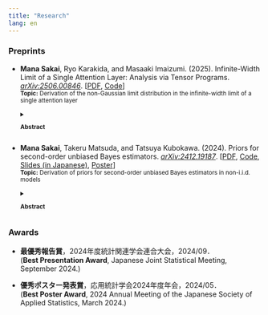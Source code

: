 ```yaml
---
title: "Research"
lang: en
---
```


### Preprints

- **Mana Sakai**, Ryo Karakida, and Masaaki Imaizumi. (2025). Infinite-Width Limit of a Single Attention Layer: Analysis via Tensor Programs. [*arXiv:2506.00846*](https://arxiv.org/abs/2506.00846).
[[PDF](https://arxiv.org/pdf/2506.00846),
[Code](https://github.com/manasakai/infinite-width-attention)]
    <br>
    <small>
        <span style="color: var(--text-sub-color)">
            **Topic:**  Derivation of the non-Gaussian limit distribution in the infinite-width limit of a single attention layer
        </span>
        <details>
            <summary>
                <span style="color: var(--text-sub-color)">
                    **Abstract**
                </span>
            </summary>
            <span style="color: var(--text-sub-color)">
                In modern theoretical analyses of neural networks, the infinite-width limit is often invoked to justify Gaussian approximations of neuron preactivations (e.g., via neural network Gaussian processes or Tensor Programs). However, these Gaussian-based asymptotic theories have so far been unable to capture the behavior of attention layers, except under special regimes such as infinitely many heads or tailored scaling schemes. In this paper, leveraging the Tensor Programs framework, we <u>**rigorously identify the infinite-width limit distribution of variables within a single attention layer**</u> under realistic architectural dimensionality and standard $1/\sqrt{n}$-scaling with $n$ dimensionality. We derive the exact form of this limit law without resorting to infinite-head approximations or tailored scalings, demonstrating that it <u>**departs fundamentally from Gaussianity**</u>. This limiting distribution exhibits non-Gaussianity from a hierarchical structure, being Gaussian conditional on the random similarity scores. Numerical experiments validate our theoretical predictions, confirming the effectiveness of our theory at finite width and accurate description of finite-head attentions. Beyond characterizing a standalone attention layer, our findings lay the groundwork for developing a unified theory of deep Transformer architectures in the infinite-width regime.
            </span>
        </details>
    </small>

- **Mana Sakai**, Takeru Matsuda, and Tatsuya Kubokawa. (2024). Priors for second-order unbiased Bayes estimators. [*arXiv:2412.19187*](https://arxiv.org/abs/2412.19187).
[[PDF](https://arxiv.org/pdf/2412.19187),
[Code](https://github.com/manasakai/second-order-unbiased-NER),
[Slides (in Japanese)](/files/Slides_PriorsForSecond-OrderUnbiasedBayesEstimators_jp.pdf){target="_blank"},
[Poster](/files/Poster_PriorsForSecond-OrderUnbiasedBayesEstimators.pdf){target="_blank"}]
    <br>
    <small>
        <span style="color: var(--text-sub-color)">
            **Topic:** Derivation of priors for second-order unbiased Bayes estimators in non-i.i.d. models
        </span>
        <details>
            <summary>
                <span style="color: var(--text-sub-color)">
                    **Abstract**
                </span>
            </summary>
            <span style="color: var(--text-sub-color)">
                <u>**Asymptotically unbiased priors**</u>, introduced by Hartigan (1965), are designed to achieve <u>**second-order unbiasedness</u>** of Bayes estimators. This paper <u>**extends Hartigan's framework to non-i.i.d. models</u>** by deriving a system of partial differential equations that characterizes asymptotically unbiased priors. Furthermore, we establish a necessary and sufficient condition for the existence of such priors and <u>**propose a simple procedure for constructing them</u>**.
                <br>
                The proposed method is applied to several examples, including the linear regression model and the nested error regression (NER) model (also known as the random effects model). Simulation studies evaluate the frequentist properties of the Bayes estimator under the asymptotically unbiased prior for the NER model, highlighting its effectiveness in small-sample settings.
            </span>

            <span style="color: var(--text-sub-color)">
                [1] Hartigan, J. A. (1965). The asymptotically unbiased prior distribution. *The Annals of Mathematical Statistics 36*(4), 1137–1152.
            </span>
        </details>
    </small>

### Awards
- **最優秀報告賞**​，2024年度統計関連学会連合大会，2024/09．
<br>
(**Best Presentation Award**, Japanese Joint Statistical Meeting, September 2024.)

- **優秀ポスター発表賞**，応用統計学会2024年度年会，2024/05．
<br>
(**Best Poster Award**, 2024 Annual Meeting of the Japanese Society of Applied Statistics, March 2024.)
